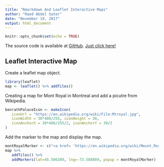 ```yaml
---
title: "Rmarkdown And Leaflet Interactive Maps"
author: "Raed Abdel Sater"
date: "November 19, 2017"
output: html_document
---
```


```r
knitr::opts_chunk$set(echo = TRUE)
```
The source code is available at [GitHub](https://github.com/Krysek/Coursera-Data-Science-Specialization-Developing-Data-Products-Week-2-Assignment). [Just click here!](https://github.com/Krysek/Coursera-Data-Science-Specialization-Developing-Data-Products-Week-2-Assignment)

## Leaflet Interactive Map
Create a leaflet map object.
```r
library(leaflet)
map <- leaflet() %>% addTiles()

```

Creating a map for Mont Royal in Montreal and add a picutre from Wikipedia.
```r
benrathPalaceIcon <- makeIcon(
   iconUrl = "https://en.wikipedia.org/wiki/File:Mtroyal.jpg",
   iconWidth = 30*408/255, iconHeight = 30,
   iconAnchorX = 30*408/255/2, iconAnchorY = 30/2
)
```

Add the marker to the map and display the map.
```r
montRoyalMarker <- c("<a href= 'https://en.wikipedia.org/wiki/Mount_Royal' >Mont Royal<br><img src='https://en.wikipedia.org/wiki/Mount_Royal#/media/File:Mtroyal.jpg' width='210' height='132' title='Mont Royal'></a>")
map %>%
   addTiles() %>%
   addMarkers(lat=45.506389, lng=-73.588889, popup = montRoyalMarker)
```